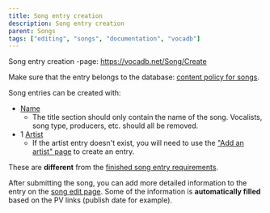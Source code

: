 ---
title: Song entry creation
description: Song entry creation
parent: Songs
tags: ["editing", "songs", "documentation", "vocadb"]
---


<Navigation />

Song entry creation -page: https://vocadb.net/Song/Create

Make sure that the entry belongs to the database: [content policy for songs](/docs/other-guidelines/content-policy#songs).

Song entries can be created with:

- [Name](/docs/songs/song-entry-editing#names)
  - The title section should only contain the name of the song. Vocalists, song type, producers, etc. should all be removed.
- 1 [Artist](/docs/songs/song-entry-editing#tab-artists)
  - If the artist entry doesn't exist, you will need to use the ["Add an artist" page](https://vocadb.net/Artist/Create) to create an entry.

These are **different** from the [finished song entry requirements](/docs/songs/song-entry-editing#finished-song-entry-requirements).

After submitting the song, you can add more detailed information to the entry on the [song edit page](/docs/songs/song-entry-editing). Some of the information is **automatically filled** based on the PV links (publish date for example).
